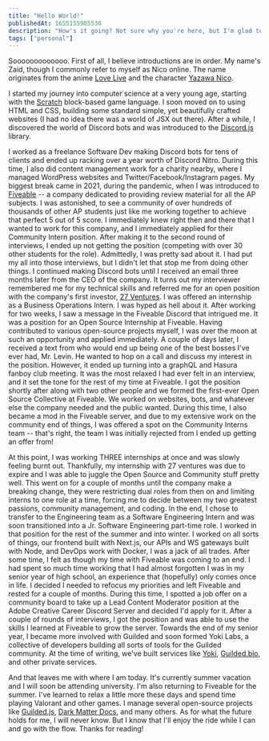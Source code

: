 ```yaml
---
title: "Hello World!"
publishedAt: 1655155905536
description: "How's it going? Not sure why you're here, but I'm glad to have you. Care for some tea?"
tags: ["personal"]
---
```


Sooooooooooooo. First of all, I believe introductions are in order. My name's Zaid, though I commonly refer to myself as Nico online.
The name originates from the anime [Love Live](https://myanimelist.net/anime/15051/Love_Live_School_Idol_Project) and the character [Yazawa Nico](https://love-live.fandom.com/wiki/Nico_Yazawa).

I started my journey into computer science at a very young age, starting with the [Scratch](https://scratch.mit.edu) block-based game language.
I soon moved on to using HTML and CSS, building some standard simple, yet beautifully crafted websites (I had no idea there was a world of JSX out there).
After a while, I discovered the world of Discord bots and was introduced to the [Discord.js](https://github.com/discordjs/discord.js) library.

I worked as a freelance Software Dev making Discord bots for tens of clients and ended up racking over a year worth of Discord Nitro. During this time, I also did content management work for a charity nearby, where I managed WordPress websites and Twitter/Facebook/Instagram pages. My biggest break came in 2021, during the pandemic, when I was introduced to [Fiveable](https://library.fiveable.me) -- a company dedicated to providing review material for all the AP subjects.
I was astonished, to see a community of over hundreds of thousands of other AP students just like me working together to achieve that perfect 5 out of 5 score. I immediately knew right then and there that I wanted to work for this company, and I immediately applied for their Community Intern position. After making it to the second round of interviews, I ended up not getting the position (competing with over 30 other students for the role).
Admittedly, I was pretty sad about it. I had put my all into those interviews, but I didn't let that stop me from doing other things. I continued making Discord bots until I received an email three months later from the CEO of the company. It turns out my interviewer remembered me for my technical skills and referred me for an open position with the company's first investor, [27 Ventures](https://27v.vc). I was offered an internship as a Business Operations Intern.
I was hyped as hell about it. After working for two weeks, I saw a message in the Fiveable Discord that intrigued me. It was a position for an Open Source Internship at Fiveable. Having contributed to various open-source projects myself, I was over the moon at such an opportunity and applied immediately. A couple of days later, I received a text from who would end up being one of the best bosses I've ever had, Mr. Levin.
He wanted to hop on a call and discuss my interest in the position. However, it ended up turning into a graphQL and Hasura fanboy club meeting. It was the most relaxed I had ever felt in an interview, and it set the tone for the rest of my time at Fiveable. I got the position shortly after along with two other people and we formed the first-ever Open Source Collective at Fiveable. We worked on websites, bots, and whatever else the company needed and the public wanted.
During this time, I also became a mod in the Fiveable server, and due to my extensive work on the community end of things, I was offered a spot on the Community Interns team -- that's right, the team I was initially rejected from I ended up getting an offer from!

At this point, I was working THREE internships at once and was slowly feeling burnt out. Thankfully, my internship with 27 ventures was due to expire and I was able to juggle the Open Source and Community stuff pretty well.
This went on for a couple of months until the company make a breaking change, they were restricting dual roles from then on and limiting interns to one role at a time, forcing me to decide between my two greatest passions, community management, and coding. In the end, I chose to transfer to the Engineering team as a Software Engineering Intern and was soon transitioned into a Jr. Software Engineering part-time role. I worked in that position for the rest of the summer and into winter.
I worked on all sorts of things, our frontend built with Next.js, our APIs and WS gateways built with Node, and DevOps work with Docker, I was a jack of all trades. After some time, I felt as though my time with Fiveable was coming to an end. I had spent so much time working that I had almost forgotten I was in my senior year of high school, an experience that (hopefully) only comes once in life. I decided I needed to refocus my priorities and left Fiveable and rested for a couple of months.
During this time, I spotted a job offer on a community board to take up a Lead Content Moderator position at the Adobe Creative Career Discord Server and decided I'd apply for it. After a couple of rounds of interviews, I got the position and was able to use the skills I learned at Fiveable to grow the server. Towards the end of my senior year, I became more involved with Guilded and soon formed Yoki Labs, a collective of developers building all sorts of tools for the Guilded community.
At the time of writing, we've built services like [Yoki](https://yoki.gg/invite), [Guilded.bio](https://guilded.bio/), and other private services.

And that leaves me with where I am today. It's currently summer vacation and I will soon be attending university. I'm also returning to Fiveable for the summer. I've learned to relax a little more these days and spend time playing Valorant and other games. I manage several open-source projects like [Guilded.js](https://github.com/guildedjs/guilded.js), [Dark Matter Docs](https://github.com/zaida04/digitalsky-dark-matter-documentation), and many others. As for what the future holds for me, I will never know. But I know that I'll enjoy the ride while I can and go with the flow. Thanks for reading!
